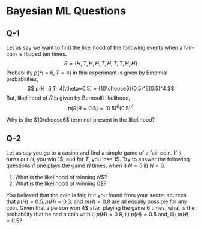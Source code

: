 # Bayesian ML Questions

## Q-1
Let us say we want to find the likelihood of the following events when a fair-coin is flipped ten times.
$$
R = \{H,T,H,H,T,H,T,T,H,H\}
$$
Probability $p(H=6, T=4)$ in this experiment is given by Binomial probabilities,
$$
p(H=6,T=4|\theta=0.5) = {10\choose6}(0.5)^6(0.5)^4 
$$
But, likelihood of $R$ is given by Bernoulli likelihood,
$$
p(R|\theta=0.5) = (0.5)^6(0.5)^4
$$

Why is the $10\choose6$ term not present in the likelihood?

## Q-2
Let us say you go to a casino and find a simple game of a fair-coin. If it turns out $H$, you win $1\$$, and for $T$, you lose $1\$$. Try to answer the following questions if one plays the game $N$ times, when i) $N=5$ ii) $N=6$.

1. What is the likelihood of winning $N\$$?
1. What is the likelihood of winning $0\$$?

You believed that the coin is fair, but you found from your secret sources that $p(H)=0.5, p(H)=0.3$, and $p(H)=0.8$ are all equally possible for any coin. Given that a person won $4\$$ after playing the game $6$ times, what is the probability that he had a coin with i) $p(H)=0.8$, ii) $p(H)=0.5$ and, iii) $p(H)=0.5$?